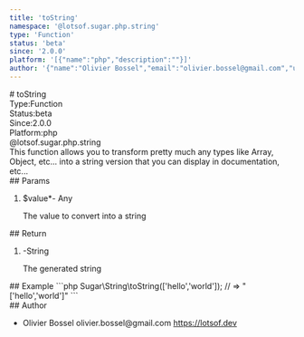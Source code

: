 ```yaml
---
title: 'toString'
namespace: '@lotsof.sugar.php.string'
type: 'Function'
status: 'beta'
since: '2.0.0'
platform: '[{"name":"php","description":""}]'
author: '{"name":"Olivier Bossel","email":"olivier.bossel@gmail.com","url":"https://lotsof.dev"}'
---
```

<div class="docmap-mdx">
# toString
<div class="_metas">
<div class="_type"><span class="_type-label">Type:</span><span class="_type-value">Function</span></div>
<div class="_status"><span class="_status-label">Status:</span><span class="_status-value -beta">beta</span></div>
<div class="_since"><span class="_since-label">Since:</span><span class="_since-value">2.0.0</span></div>
<div class="_platform"><span class="_platform-label">Platform:</span><span class="_platform-value -php">php</span></div>
</div>
<div class="_namespace">@lotsof.sugar.php.string</div>
<div class="_description typo-format typo-rhythm">
This function allows you to transform pretty much any types like Array, Object, etc... into a string version that you can display
in documentation, etc...
</div>
<div class="_params">
## Params
<ol class="_list">
<li class="_item">
<span class="_name">$value<span class="_required">*</span></span><span class="_default">-</span> <span class="_type">Any</span>
<p class="_description">The value to convert into a string</p>
</li>
</ol>
</div>
<div class="_return">
## Return
<ol class="_list">
<li class="_item">
<span class="_default">-</span><span class="_type">String</span>
<p class="_description">The generated string</p>
</li>
</ol>
</div>
<div class="_examples">
## Example
```php
Sugar\String\toString(['hello','world']); // => "['hello','world']"
```
</div>
<div class="_author">
## Author
<ul class="_list">
<li class="_item">
<span class="_name">Olivier Bossel</span>
<span class="_email">olivier.bossel@gmail.com</span>
<a href="https://lotsof.dev" target="_blank" class="_url">https://lotsof.dev</a>
</li>
</ul>
</div>
</div>